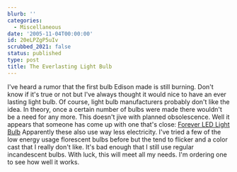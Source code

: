 ```yaml
---
blurb: ''
categories:
  - Miscellaneous
date: '2005-11-04T00:00:00'
id: 20eLPZgP5uIv
scrubbed_2021: false
status: published
type: post
title: The Everlasting Light Bulb
---
```


I've heard a rumor that the first bulb Edison made is still
burning. Don't know if it's true or not but I've always thought it
would nice to have an ever lasting light bulb. Of course, light
bulb manufacturers probably don't like the idea. In theory, once a
certain number of bulbs were made there wouldn't be a need for any
more. This doesn't jive with planned obsolescence. Well it appears
that someone has come up with one that's close:
[Forever LED Light Bulb](http://www.shop.com/op/~Forever_LED_Light_Bulb-prod-13391336-19829218)
Apparently these also use way less electricity. I've tried a few of
the low energy usage florescent bulbs before but the tend to
flicker and a color cast that I really don't like. It's bad enough
that I still use regular incandescent bulbs. With luck, this will
meet all my needs. I'm ordering one to see how well it works.
